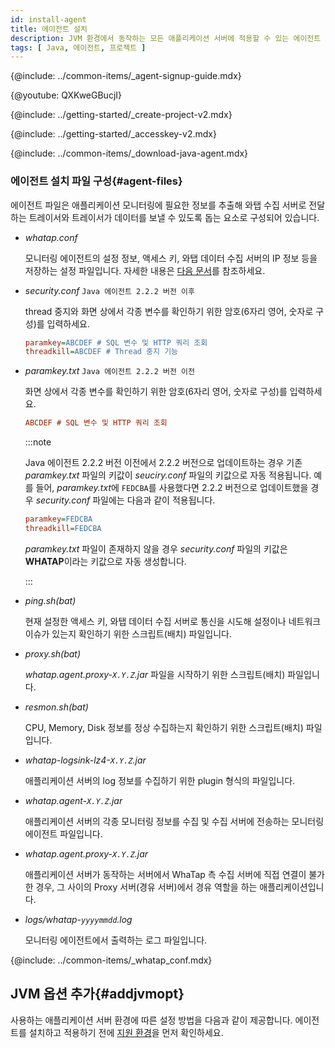 ```yaml
---
id: install-agent
title: 에이전트 설치
description: JVM 환경에서 동작하는 모든 애플리케이션 서버에 적용할 수 있는 에이전트 설치 방법을 확인하세요.
tags: [ Java, 에이전트, 프로젝트 ]
---
```




{@include: ../common-items/_agent-signup-guide.mdx}  

{@youtube: QXKweGBucjI}

{@include: ../getting-started/_create-project-v2.mdx}   

{@include: ../getting-started/_accesskey-v2.mdx} 

{@include: ../common-items/_download-java-agent.mdx}  

### 에이전트 설치 파일 구성{#agent-files}

에이전트 파일은 애플리케이션 모니터링에 필요한 정보를 추출해 와탭 수집 서버로 전달하는 트레이서와 트레이서가 데이터를 보낼 수 있도록 돕는 요소로 구성되어 있습니다.

* *whatap.conf*

  모니터링 에이전트의 설정 정보, 액세스 키, 와탭 데이터 수집 서버의 IP 정보 등을 저장하는 설정 파일입니다. 자세한 내용은 [다음 문서](set-agent)를 참조하세요.

* *security.conf* `Java 에이전트 2.2.2 버전 이후`

  thread 중지와 화면 상에서 각종 변수를 확인하기 위한 암호(6자리 영어, 숫자로 구성)를 입력하세요.

  ```ini title='security.conf'
  paramkey=ABCDEF # SQL 변수 및 HTTP 쿼리 조회
  threadkill=ABCDEF # Thread 중지 기능
  ```

* *paramkey.txt* `Java 에이전트 2.2.2 버전 이전`

  화면 상에서 각종 변수를 확인하기 위한 암호(6자리 영어, 숫자로 구성)를 입력하세요.

  ```ini title='paramkey.txt'
  ABCDEF # SQL 변수 및 HTTP 쿼리 조회
  ```

  :::note
  
  Java 에이전트 2.2.2 버전 이전에서 2.2.2 버전으로 업데이트하는 경우 기존 *paramkey.txt* 파일의 키값이 *seuciry.conf* 파일의 키값으로 자동 적용됩니다. 예를 들어, *paramkey.txt*에 `FEDCBA`를 사용했다면 2.2.2 버전으로 업데이트했을 경우 *security.conf* 파일에는 다음과 같이 적용됩니다.
  
  ```ini
  paramkey=FEDCBA
  threadkill=FEDCBA
  ```
  
  *paramkey.txt* 파일이 존재하지 않을 경우 *security.conf* 파일의 키값은 **WHATAP**이라는 키값으로 자동 생성합니다.
  
  :::

* *ping.sh(bat)*

  현재 설정한 액세스 키, 와탭 데이터 수집 서버로 통신을 시도해 설정이나 네트워크 이슈가 있는지 확인하기 위한 스크립트(배치) 파일입니다.

* *proxy.sh(bat)*

  *whatap.agent.proxy-`X.Y.Z`.jar* 파일을 시작하기 위한 스크립트(배치) 파일입니다.

* *resmon.sh(bat)*

  CPU, Memory, Disk 정보를 정상 수집하는지 확인하기 위한 스크립트(배치) 파일입니다.

* *whatap-logsink-lz4-`X.Y.Z`.jar*

  애플리케이션 서버의 log 정보를 수집하기 위한 plugin 형식의 파일입니다.

* *whatap.agent-`X.Y.Z`.jar*

  애플리케이션 서버의 각종 모니터링 정보를 수집 및 수집 서버에 전송하는 모니터링 에이전트 파일입니다.

* *whatap.agent.proxy-`X.Y.Z`.jar*

  애플리케이션 서버가 동작하는 서버에서 WhaTap 측 수집 서버에 직접 연결이 불가한 경우, 그 사이의 Proxy 서버(경유 서버)에서 경유 역할을 하는 애플리케이션입니다.

* *logs/whatap-`yyyymmdd`.log*

  모니터링 에이전트에서 출력하는 로그 파일입니다.


{@include: ../common-items/_whatap_conf.mdx}

## JVM 옵션 추가{#addjvmopt}

사용하는 애플리케이션 서버 환경에 따른 설정 방법을 다음과 같이 제공합니다. 에이전트를 설치하고 적용하기 전에 [지원 환경](supported-spec)을 먼저 확인하세요.

<DocCardList/>